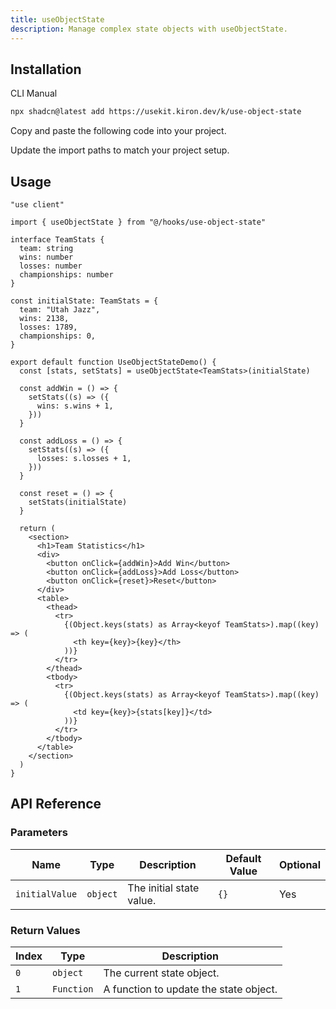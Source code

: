 ```yaml
---
title: useObjectState
description: Manage complex state objects with useObjectState.
---
```


<ComponentPreview name="use-object-state-demo" />

## Installation

<CodeTabs>

<TabsList>
  <TabsTrigger value="cli">CLI</TabsTrigger>
  <TabsTrigger value="manual">Manual</TabsTrigger>
</TabsList>

<TabsContent value="cli">

```bash
npx shadcn@latest add https://usekit.kiron.dev/k/use-object-state
```

</TabsContent>

<TabsContent value="manual">

<Steps>

<Step>Copy and paste the following code into your project.</Step>

<ComponentSource name="use-object-state" />

<Step>Update the import paths to match your project setup.</Step>

</Steps>

</TabsContent>

</CodeTabs>

## Usage

```tsx {3, 20}
"use client"

import { useObjectState } from "@/hooks/use-object-state"

interface TeamStats {
  team: string
  wins: number
  losses: number
  championships: number
}

const initialState: TeamStats = {
  team: "Utah Jazz",
  wins: 2138,
  losses: 1789,
  championships: 0,
}

export default function UseObjectStateDemo() {
  const [stats, setStats] = useObjectState<TeamStats>(initialState)

  const addWin = () => {
    setStats((s) => ({
      wins: s.wins + 1,
    }))
  }

  const addLoss = () => {
    setStats((s) => ({
      losses: s.losses + 1,
    }))
  }

  const reset = () => {
    setStats(initialState)
  }

  return (
    <section>
      <h1>Team Statistics</h1>
      <div>
        <button onClick={addWin}>Add Win</button>
        <button onClick={addLoss}>Add Loss</button>
        <button onClick={reset}>Reset</button>
      </div>
      <table>
        <thead>
          <tr>
            {(Object.keys(stats) as Array<keyof TeamStats>).map((key) => (
              <th key={key}>{key}</th>
            ))}
          </tr>
        </thead>
        <tbody>
          <tr>
            {(Object.keys(stats) as Array<keyof TeamStats>).map((key) => (
              <td key={key}>{stats[key]}</td>
            ))}
          </tr>
        </tbody>
      </table>
    </section>
  )
}
```

## API Reference

### Parameters

| Name           | Type     | Description              | Default Value | Optional |
| -------------- | -------- | ------------------------ | ------------- | -------- |
| `initialValue` | `object` | The initial state value. | `{}`          | Yes      |

### Return Values

| Index | Type       | Description                            |
| ----- | ---------- | -------------------------------------- |
| `0`   | `object`   | The current state object.              |
| `1`   | `Function` | A function to update the state object. |
